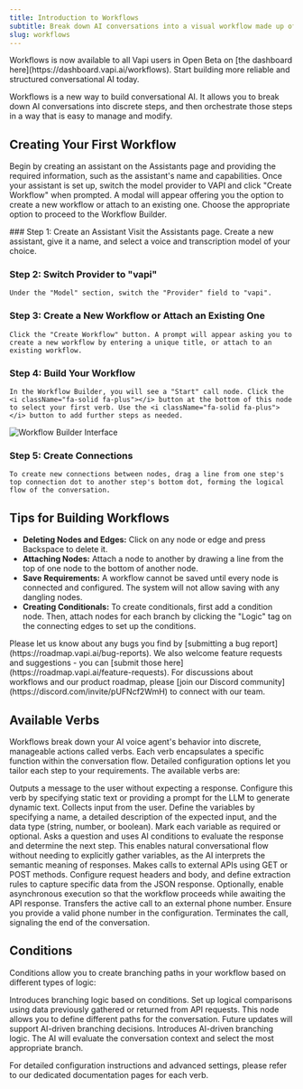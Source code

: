 ```yaml
---
title: Introduction to Workflows
subtitle: Break down AI conversations into a visual workflow made up of discrete steps ("verbs") and branches between them  ("conditions").
slug: workflows
---
```


<Success intent="launch">
  Workflows is now available to all Vapi users in Open Beta on [the dashboard here](https://dashboard.vapi.ai/workflows). Start building more reliable and structured conversational AI today. 
</Success>

Workflows is a new way to build conversational AI. It allows you to break down AI conversations into discrete steps, and then orchestrate those steps in a way that is easy to manage and modify.

## Creating Your First Workflow

Begin by creating an assistant on the Assistants page and providing the required information, such as the assistant's name and capabilities. Once your assistant is set up, switch the model provider to VAPI and click "Create Workflow" when prompted. A modal will appear offering you the option to create a new workflow or attach to an existing one. Choose the appropriate option to proceed to the Workflow Builder.

<Steps>
  ### Step 1: Create an Assistant
    Visit the Assistants page. Create a new assistant, give it a name, and select a voice and transcription model of your choice.
  
  ### Step 2: Switch Provider to "vapi"
    Under the "Model" section, switch the "Provider" field to "vapi".
  
  ### Step 3: Create a New Workflow or Attach an Existing One
    Click the "Create Workflow" button. A prompt will appear asking you to create a new workflow by entering a unique title, or attach to an existing workflow.
    
  ### Step 4: Build Your Workflow
    In the Workflow Builder, you will see a "Start" call node. Click the <i className="fa-solid fa-plus"></i> button at the bottom of this node to select your first verb. Use the <i className="fa-solid fa-plus"></i> button to add further steps as needed. 
  
  <Frame background="subtle">
    <img src="./static/images/workflows/workflow-builder-example.png" alt="Workflow Builder Interface" />
  </Frame>

  ### Step 5: Create Connections
    To create new connections between nodes, drag a line from one step's top connection dot to another step's bottom dot, forming the logical flow of the conversation.
</Steps>

## Tips for Building Workflows

- **Deleting Nodes and Edges:** Click on any node or edge and press Backspace to delete it.
- **Attaching Nodes:** Attach a node to another by drawing a line from the top of one node to the bottom of another node.
- **Save Requirements:** A workflow cannot be saved until every node is connected and configured. The system will not allow saving with any dangling nodes.
- **Creating Conditionals:** To create conditionals, first add a condition node. Then, attach nodes for each branch by clicking the "Logic" tag on the connecting edges to set up the conditions.

<Info>
    Please let us know about any bugs you find by [submitting a bug report](https://roadmap.vapi.ai/bug-reports). We also welcome feature requests and suggestions - you can [submit those here](https://roadmap.vapi.ai/feature-requests). For discussions about workflows and our product roadmap, please [join our Discord community](https://discord.com/invite/pUFNcf2WmH) to connect with our team.
</Info>

## Available Verbs

Workflows break down your AI voice agent's behavior into discrete, manageable actions called verbs. Each verb encapsulates a specific function within the conversation flow. Detailed configuration options let you tailor each step to your requirements. The available verbs are:

<CardGroup cols={2}>
  <Card title="Say" icon="message" href="/workflows/verbs/say">
    Outputs a message to the user without expecting a response. Configure this verb by specifying static text or providing a prompt for the LLM to generate dynamic text.
  </Card>
  <Card title="Gather" icon="microphone" href="/workflows/verbs/gather">
    Collects input from the user. Define the variables by specifying a name, a detailed description of the expected input, and the data type (string, number, or boolean). Mark each variable as required or optional.
  </Card>
  <Card title="Ask (Coming Soon)" icon="question-circle">
    Asks a question and uses AI conditions to evaluate the response and determine the next step. This enables natural conversational flow without needing to explicitly gather variables, as the AI interprets the semantic meaning of responses.
  </Card>
  <Card title="API Request" icon="code" href="/workflows/verbs/apiRequest">
    Makes calls to external APIs using GET or POST methods. Configure request headers and body, and define extraction rules to capture specific data from the JSON response. Optionally, enable asynchronous execution so that the workflow proceeds while awaiting the API response.
  </Card>
  <Card title="Transfer" icon="phone-arrow-right" href="/workflows/verbs/transfer">
    Transfers the active call to an external phone number. Ensure you provide a valid phone number in the configuration.
  </Card>
  <Card title="Hangup" icon="phone-slash" href="/workflows/verbs/hangup">
    Terminates the call, signaling the end of the conversation.
  </Card>
</CardGroup>

## Conditions

Conditions allow you to create branching paths in your workflow based on different types of logic:

<CardGroup cols={2}>
  <Card title="Logical Condition" icon="code-branch" href="/workflows/logical-conditions">
    Introduces branching logic based on conditions. Set up logical comparisons using data previously gathered or returned from API requests. This node allows you to define different paths for the conversation. Future updates will support AI-driven branching decisions.
  </Card>
  <Card title="AI Condition (Coming Soon)" icon="code-branch">
    Introduces AI-driven branching logic. The AI will evaluate the conversation context and select the most appropriate branch.
  </Card>
</CardGroup>

For detailed configuration instructions and advanced settings, please refer to our dedicated documentation pages for each verb.
